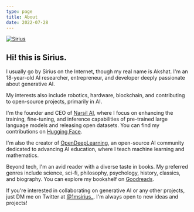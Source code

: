 ```yaml
---
type: page
title: About
date: 2022-07-28
---
```



<a href="https://x.com/1msirius_" target="_blank">
  <Image
    src="/profile2.png"
    alt="Sirius"
    className="rounded-full bg-gray-100 block mt-8 mb-5 mx-auto sm:float-right sm:ml-5 sm:mb-5 grayscale hover:grayscale-0"
    unoptimized
    width={160}
    height={160}
    priority
  />
</a>

## Hi! this is Sirius.

I usually go by Sirius on the Internet, though my real name is Akshat. I'm an 18-year-old AI researcher, entrepreneur, and developer deeply passionate about generative AI.

My interests also include robotics, hardware, blockchain, and contributing to open-source projects, primarily in AI.

I'm the founder and CEO of [Narsil AI](http://narsilai.com/), where I focus on enhancing the training, fine-tuning, and inference capabilities of pre-trained large language models and releasing open datasets. You can find my contributions on [Hugging Face](https://huggingface.co/Sirius27).

I'm also the creator of [OpenDeepLearning](https://www.opendeeplearning.xyz/), an open-source AI community dedicated to advancing AI education, where I teach machine learning and mathematics.

Beyond tech, I'm an avid reader with a diverse taste in books. My preferred genres include science, sci-fi, philosophy, psychology, history, classics, and biography. You can explore my bookshelf on [Goodreads](https://www.goodreads.com/akshattalapa).

If you're interested in collaborating on generative AI or any other projects, just DM me on Twitter at [@1msirius\_](https://x.com/1msirius_). I'm always open to new ideas and projects!
